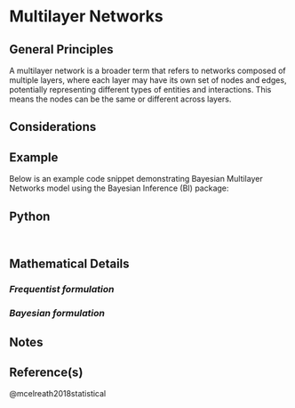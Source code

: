 # Multilayer Networks
## General Principles
A multilayer network is a broader term that refers to networks composed of multiple layers, where each layer may have its own set of nodes and edges, potentially representing different types of entities and interactions. This means the nodes can be the same or different across layers.

## Considerations
::: callout-caution 
:::

## Example
Below is an example code snippet demonstrating Bayesian  Multilayer Networks model using the Bayesian Inference (BI) package:

::: {.panel-tabset group="language"}
## Python
``` python
```

``` R
```
:::

## Mathematical Details

### *Frequentist formulation*

### *Bayesian formulation*


## Notes
::: callout-note

:::

## Reference(s)

@mcelreath2018statistical
